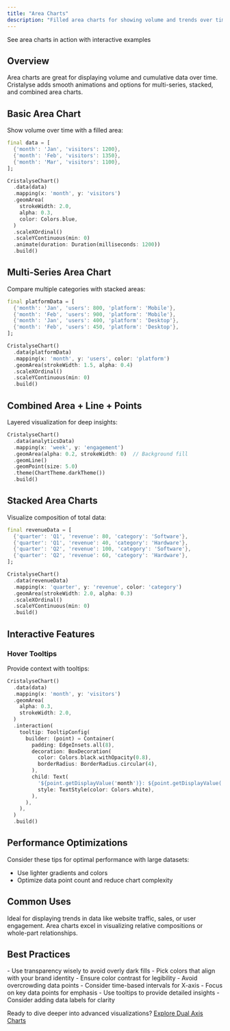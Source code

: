 ```yaml
---
title: "Area Charts"
description: "Filled area charts for showing volume and trends over time"
---
```


<Card title="View Live Example" icon="play" href="https://example.cristalyse.com/#/area-chart" target="_blank">
  See area charts in action with interactive examples
</Card>

## Overview

Area charts are great for displaying volume and cumulative data over time. Cristalyse adds smooth animations and options for multi-series, stacked, and combined area charts.

## Basic Area Chart

Show volume over time with a filled area:

```dart
final data = [
  {'month': 'Jan', 'visitors': 1200},
  {'month': 'Feb', 'visitors': 1350},
  {'month': 'Mar', 'visitors': 1100},
];

CristalyseChart()
  .data(data)
  .mapping(x: 'month', y: 'visitors')
  .geomArea(
    strokeWidth: 2.0,
    alpha: 0.3,
    color: Colors.blue,
  )
  .scaleXOrdinal()
  .scaleYContinuous(min: 0)
  .animate(duration: Duration(milliseconds: 1200))
  .build()
```

## Multi-Series Area Chart

Compare multiple categories with stacked areas:

```dart
final platformData = [
  {'month': 'Jan', 'users': 800, 'platform': 'Mobile'},
  {'month': 'Feb', 'users': 900, 'platform': 'Mobile'},
  {'month': 'Jan', 'users': 400, 'platform': 'Desktop'},
  {'month': 'Feb', 'users': 450, 'platform': 'Desktop'},
];

CristalyseChart()
  .data(platformData)
  .mapping(x: 'month', y: 'users', color: 'platform')
  .geomArea(strokeWidth: 1.5, alpha: 0.4)
  .scaleXOrdinal()
  .scaleYContinuous(min: 0)
  .build()
```

## Combined Area + Line + Points

Layered visualization for deep insights:

```dart
CristalyseChart()
  .data(analyticsData)
  .mapping(x: 'week', y: 'engagement')
  .geomArea(alpha: 0.2, strokeWidth: 0)  // Background fill
  .geomLine()
  .geomPoint(size: 5.0)
  .theme(ChartTheme.darkTheme())
  .build()
```

## Stacked Area Charts

Visualize composition of total data:

```dart
final revenueData = [
  {'quarter': 'Q1', 'revenue': 80, 'category': 'Software'},
  {'quarter': 'Q1', 'revenue': 40, 'category': 'Hardware'},
  {'quarter': 'Q2', 'revenue': 100, 'category': 'Software'},
  {'quarter': 'Q2', 'revenue': 60, 'category': 'Hardware'},
];

CristalyseChart()
  .data(revenueData)
  .mapping(x: 'quarter', y: 'revenue', color: 'category')
  .geomArea(strokeWidth: 2.0, alpha: 0.3)
  .scaleXOrdinal()
  .scaleYContinuous(min: 0)
  .build()
```

## Interactive Features

### Hover Tooltips

Provide context with tooltips:

```dart
CristalyseChart()
  .data(data)
  .mapping(x: 'month', y: 'visitors')
  .geomArea(
    alpha: 0.3,
    strokeWidth: 2.0,
  )
  .interaction(
    tooltip: TooltipConfig(
      builder: (point) = Container(
        padding: EdgeInsets.all(8),
        decoration: BoxDecoration(
          color: Colors.black.withOpacity(0.8),
          borderRadius: BorderRadius.circular(4),
        ),
        child: Text(
          '${point.getDisplayValue('month')}: ${point.getDisplayValue('visitors')} visitors',
          style: TextStyle(color: Colors.white),
        ),
      ),
    ),
  )
  .build()
```

## Performance Optimizations

Consider these tips for optimal performance with large datasets:

- Use lighter gradients and colors
- Optimize data point count and reduce chart complexity

## Common Uses

Ideal for displaying trends in data like website traffic, sales, or user engagement. Area charts excel in visualizing relative compositions or whole-part relationships.

## Best Practices

<AccordionGroup>
  <Accordion title="Choosing Colors">
    - Use transparency wisely to avoid overly dark fills
    - Pick colors that align with your brand identity
    - Ensure color contrast for legibility
  </Accordion>

  <Accordion title="Data Density">
    - Avoid overcrowding data points
    - Consider time-based intervals for X-axis
    - Focus on key data points for emphasis
  </Accordion>

  <Accordion title="Contextual Information">
    - Use tooltips to provide detailed insights
    - Consider adding data labels for clarity
  </Accordion>
</AccordionGroup>

Ready to dive deeper into advanced visualizations? [Explore Dual Axis Charts](charts/dual-axis)
